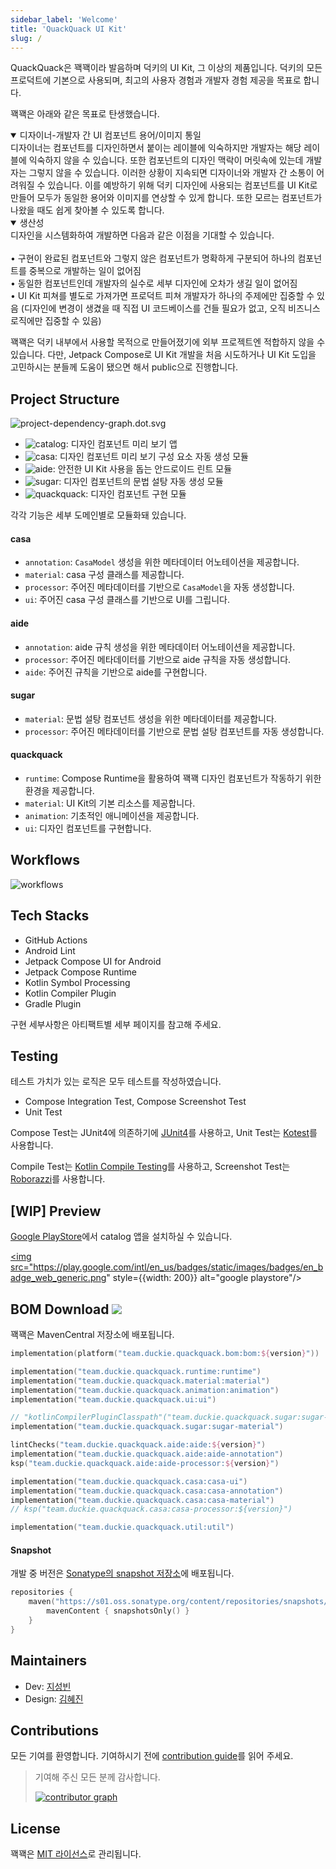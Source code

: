 ```yaml
---
sidebar_label: 'Welcome'
title: 'QuackQuack UI Kit'
slug: /
---
```


<head>
  <title>QuackQuack</title>
  <meta property="og:title" content="QuackQuack" />
  <meta property="og:url" content="https://quackquack.duckie.team/android" />
  <meta property="og:type" content="website" />
  <meta property="og:description" content="Highly automated and Modifier-driven Jetpack Compose UI Kit" />
</head>

QuackQuack은 꽥꽥이라 발음하며 덕키의 UI Kit, 그 이상의 제품입니다. 덕키의 모든 프로덕트에 기본으로 사용되며, 최고의 사용자 경험과 개발자 경험 제공을 목표로 합니다.

꽥꽥은 아래와 같은 목표로 탄생했습니다.

<details open>
<summary>디자이너-개발자 간 UI 컴포넌트 용어/이미지 통일</summary>
  디자이너는 컴포넌트를 디자인하면서 붙이는 레이블에 익숙하지만 개발자는 해당 레이블에 익숙하지 않을 수 있습니다. 또한 컴포넌트의 디자인 맥락이 머릿속에 있는데 개발자는 그렇지 않을 수 있습니다. 이러한 상황이 지속되면 디자이너와 개발자 간 소통이 어려워질 수 있습니다. 이를 예방하기 위해 덕키 디자인에 사용되는 컴포넌트를 UI Kit로 만들어 모두가 동일한 용어와 이미지를 연상할 수 있게 합니다. 또한 모르는 컴포넌트가 나왔을 때도 쉽게 찾아볼 수 있도록 합니다.
</details>

<details open>
<summary>생산성</summary>
  디자인을 시스템화하여 개발하면 다음과 같은 이점을 기대할 수 있습니다.
  <br/><br/>
  • 구현이 완료된 컴포넌트와 그렇지 않은 컴포넌트가 명확하게 구분되어 하나의 컴포넌트를 중복으로 개발하는 일이 없어짐
  <br/>
  • 동일한 컴포넌트인데 개발자의 실수로 세부 디자인에 오차가 생길 일이 없어짐
  <br/>
  • UI Kit 피쳐를 별도로 가져가면 프로덕트 피쳐 개발자가 하나의 주제에만 집중할 수 있음 (디자인에 변경이 생겼을 때 직접 UI 코드베이스를 건들 필요가 없고, 오직 비즈니스 로직에만 집중할 수 있음)
</details>

꽥꽥은 덕키 내부에서 사용할 목적으로 만들어졌기에 외부 프로젝트엔 적합하지 않을 수 있습니다. 다만, Jetpack Compose로 UI Kit 개발을 처음 시도하거나 UI Kit 도입을 고민하시는 분들께 도움이 됐으면 해서 public으로 진행합니다.

## Project Structure

![project-dependency-graph.dot.svg](images/project-dependency-graph.dot.svg)

- ![catalog](images/badges/catalog.svg): 디자인 컴포넌트 미리 보기 앱
- ![casa](images/badges/casa.svg): 디자인 컴포넌트 미리 보기 구성 요소 자동 생성 모듈
- ![aide](images/badges/aide.svg): 안전한 UI Kit 사용을 돕는 안드로이드 린트 모듈
- ![sugar](images/badges/sugar.svg): 디자인 컴포넌트의 문법 설탕 자동 생성 모듈
- ![quackquack](images/badges/quackquack.svg): 디자인 컴포넌트 구현 모듈

각각 기능은 세부 도메인별로 모듈화돼 있습니다.

#### casa

- `annotation`: `CasaModel` 생성을 위한 메타데이터 어노테이션을 제공합니다.
- `material`: casa 구성 클래스를 제공합니다.
- `processor`: 주어진 메타데이터를 기반으로 `CasaModel`을 자동 생성합니다.
- `ui`: 주어진 casa 구성 클래스를 기반으로 UI를 그립니다.

#### aide

- `annotation`: aide 규칙 생성을 위한 메타데이터 어노테이션을 제공합니다.
- `processor`: 주어진 메타데이터를 기반으로 aide 규칙을 자동 생성합니다.
- `aide`: 주어진 규칙을 기반으로 aide를 구현합니다.

#### sugar

- `material`: 문법 설탕 컴포넌트 생성을 위한 메타데이터를 제공합니다.
- `processor`: 주어진 메타데이터를 기반으로 문법 설탕 컴포넌트를 자동 생성합니다.

#### quackquack

- `runtime`: Compose Runtime을 활용하여 꽥꽥 디자인 컴포넌트가 작동하기 위한 환경을 제공합니다.
- `material`: UI Kit의 기본 리소스를 제공합니다.
- `animation`: 기초적인 애니메이션을 제공합니다.
- `ui`: 디자인 컴포넌트를 구현합니다.

## Workflows

![workflows](images/workflows.png)

## Tech Stacks

- GitHub Actions
- Android Lint
- Jetpack Compose UI for Android
- Jetpack Compose Runtime
- Kotlin Symbol Processing
- Kotlin Compiler Plugin
- Gradle Plugin

구현 세부사항은 아티팩트별 세부 페이지를 참고해 주세요.

## Testing

테스트 가치가 있는 로직은 모두 테스트를 작성하였습니다.

- Compose Integration Test, Compose Screenshot Test
- Unit Test

Compose Test는 JUnit4에 의존하기에 [JUnit4](https://junit.org/junit4/)를 사용하고, Unit Test는 [Kotest](https://kotest.io/)를 사용합니다.

Compile Test는 [Kotlin Compile Testing](https://github.com/tschuchortdev/kotlin-compile-testing)를 사용하고, Screenshot Test는 [Roborazzi](https://github.com/takahirom/roborazzi)를 사용합니다.

## [WIP] Preview

[Google PlayStore](https://play.google.com/store/apps/details?id=team.duckie.quackquack.playground)에서 catalog 앱을 설치하실 수 있습니다.

<a href="https://play.google.com/store/apps/details?id=team.duckie.quackquack.playground"><img src="https://play.google.com/intl/en_us/badges/static/images/badges/en_badge_web_generic.png" style={{width: 200}} alt="google playstore"/></a>

## BOM Download ![](https://img.shields.io/maven-central/v/team.duckie.quackquack.bom/bom?style=flat-square)

꽥꽥은 MavenCentral 저장소에 배포됩니다.

```kotlin
implementation(platform("team.duckie.quackquack.bom:bom:${version}"))

implementation("team.duckie.quackquack.runtime:runtime")
implementation("team.duckie.quackquack.material:material")
implementation("team.duckie.quackquack.animation:animation")
implementation("team.duckie.quackquack.ui:ui")

// "kotlinCompilerPluginClasspath"("team.duckie.quackquack.sugar:sugar-processor:${version}")
implementation("team.duckie.quackquack.sugar:sugar-material")

lintChecks("team.duckie.quackquack.aide:aide:${version}")
implementation("team.duckie.quackquack.aide:aide-annotation")
ksp("team.duckie.quackquack.aide:aide-processor:${version}")

implementation("team.duckie.quackquack.casa:casa-ui")
implementation("team.duckie.quackquack.casa:casa-annotation")
implementation("team.duckie.quackquack.casa:casa-material")
// ksp("team.duckie.quackquack.casa:casa-processor:${version}")

implementation("team.duckie.quackquack.util:util")
```

#### Snapshot

개발 중 버전은 [Sonatype의 snapshot 저장소](https://s01.oss.sonatype.org/content/repositories/snapshots/team/duckie/quackquack/)에 배포됩니다.

```kotlin
repositories {
    maven("https://s01.oss.sonatype.org/content/repositories/snapshots/") {
        mavenContent { snapshotsOnly() }
    }
}
```

## Maintainers

- Dev: [지성빈](https://sungb.in)
- Design: [김혜진](https://my.surfit.io/w/417265724)

## Contributions

모든 기여를 환영합니다. 기여하시기 전에 [contribution guide](05-contribute.md)를 읽어 주세요.

> 기여해 주신 모든 분께 감사합니다.
>
> <a href="https://github.com/duckie-team/quack-quack-android/graphs/contributors"><img src="https://contrib.rocks/image?repo=duckie-team/quack-quack-android" alt="contributor graph"/></a>

## License

꽥꽥은 [MIT 라이선스](https://github.com/duckie-team/quack-quack-android/blob/main/LICENSE)로 관리됩니다.
